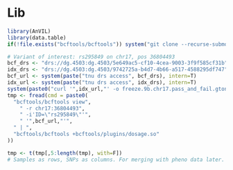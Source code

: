 # Lib
```r
library(AnVIL)
library(data.table)
if(!file.exists("bcftools/bcftools")) system("git clone --recurse-submodules https://github.com/samtools/htslib.git; git clone https://github.com/samtools/bcftools.git; cd bcftools; make")
```

```r
# Variant of interest: rs295849 on chr17, pos 36804493
bcf_drs <- "drs://dg.4503:dg.4503/5e649ac5-cf10-4cea-9003-3f9f585cf31b"
idx_drs <- "drs://dg.4503:dg.4503/9742725a-b4d7-4b66-a517-4588295df747"
bcf_url <- system(paste("tnu drs access", bcf_drs), intern=T)
idx_url <- system(paste("tnu drs access", idx_drs), intern=T)
system(paste0("curl '",idx_url,"' -o freeze.9b.chr17.pass_and_fail.gtonly.minD0.bcf.csi"))
tmp <- fread(cmd = paste0(
  "bcftools/bcftools view",
    " -r chr17:36804493",
    " -i'ID=\"rs295849\"'",
    " '",bcf_url,"'",
  " | ",
  "bcftools/bcftools +bcftools/plugins/dosage.so"
))

tmp <- t(tmp[,5:length(tmp), with=F])
# Samples as rows, SNPs as columns. For merging with pheno data later.
```
